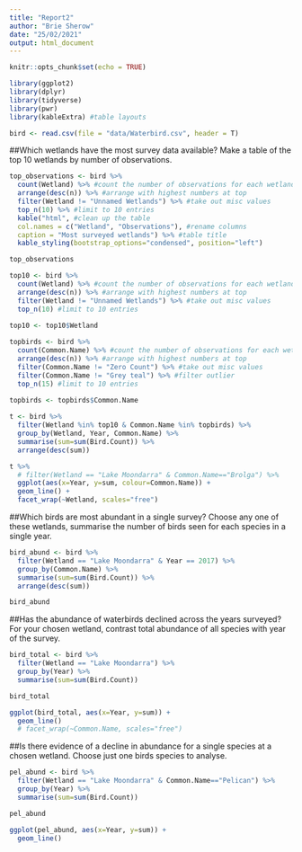 ```yaml
---
title: "Report2"
author: "Brie Sherow"
date: "25/02/2021"
output: html_document
---
```


```r
knitr::opts_chunk$set(echo = TRUE)
```

```r
library(ggplot2)
library(dplyr)
library(tidyverse)
library(pwr)
library(kableExtra) #table layouts
```

```r
bird <- read.csv(file = "data/Waterbird.csv", header = T)
```

##Which wetlands have the most survey data available?  Make a table of the top 10 wetlands by number of observations.

```r

top_observations <- bird %>%
  count(Wetland) %>% #count the number of observations for each wetland
  arrange(desc(n)) %>% #arrange with highest numbers at top
  filter(Wetland != "Unnamed Wetlands") %>% #take out misc values
  top_n(10) %>% #limit to 10 entries
  kable("html", #clean up the table
  col.names = c("Wetland", "Observations"), #rename columns
  caption = "Most surveyed wetlands") %>% #table title
  kable_styling(bootstrap_options="condensed", position="left") 

top_observations

```

```r
top10 <- bird %>%
  count(Wetland) %>% #count the number of observations for each wetland
  arrange(desc(n)) %>% #arrange with highest numbers at top
  filter(Wetland != "Unnamed Wetlands") %>% #take out misc values
  top_n(10) #limit to 10 entries
  
top10 <- top10$Wetland

topbirds <- bird %>%
  count(Common.Name) %>% #count the number of observations for each wetland
  arrange(desc(n)) %>% #arrange with highest numbers at top
  filter(Common.Name != "Zero Count") %>% #take out misc values
  filter(Common.Name != "Grey teal") %>% #filter outlier
  top_n(15) #limit to 10 entries

topbirds <- topbirds$Common.Name
  
t <- bird %>%
  filter(Wetland %in% top10 & Common.Name %in% topbirds) %>%
  group_by(Wetland, Year, Common.Name) %>%
  summarise(sum=sum(Bird.Count)) %>%
  arrange(desc(sum))

t %>%
  # filter(Wetland == "Lake Moondarra" & Common.Name=="Brolga") %>%
  ggplot(aes(x=Year, y=sum, colour=Common.Name)) +
  geom_line() +
  facet_wrap(~Wetland, scales="free")
```



##Which birds are most abundant in a single survey? Choose any one of these wetlands, summarise the number of birds seen for each species in a single year.

```r

bird_abund <- bird %>%
  filter(Wetland == "Lake Moondarra" & Year == 2017) %>%
  group_by(Common.Name) %>%
  summarise(sum=sum(Bird.Count)) %>%
  arrange(desc(sum))

bird_abund

```


##Has the abundance of waterbirds declined across the years surveyed? For your chosen wetland, contrast total abundance of all species with year of the survey. 
```r

bird_total <- bird %>%
  filter(Wetland == "Lake Moondarra") %>%
  group_by(Year) %>%
  summarise(sum=sum(Bird.Count))

bird_total

ggplot(bird_total, aes(x=Year, y=sum)) +
  geom_line()
  # facet_wrap(~Common.Name, scales="free")
```

##Is there evidence of a decline in abundance for a single species at a chosen wetland. Choose just one birds species to analyse.
```r
pel_abund <- bird %>%
  filter(Wetland == "Lake Moondarra" & Common.Name=="Pelican") %>%
  group_by(Year) %>%
  summarise(sum=sum(Bird.Count))

pel_abund

ggplot(pel_abund, aes(x=Year, y=sum)) +
  geom_line()
```

